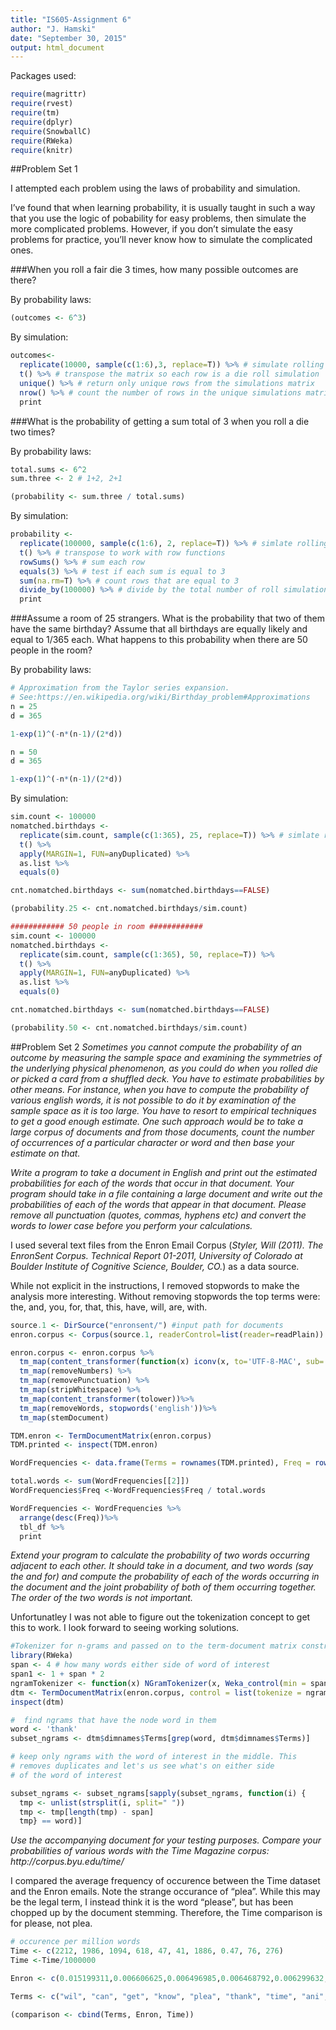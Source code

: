 ```yaml
---
title: "IS605-Assignment 6"
author: "J. Hamski"
date: "September 30, 2015"
output: html_document
---
```

  
Packages used:
```r
require(magrittr)
require(rvest)
require(tm)
require(dplyr)
require(SnowballC)
require(RWeka)
require(knitr)
```


##Problem Set 1

I attempted each problem using the laws of probability and simulation. 

I've found that when learning probability, it is usually taught in such a way that you use the logic of pobability for easy problems, then simulate the more complicated problems. However, if you don't simulate the easy problems for practice, you'll never know how to simulate the complicated ones. 

###When you roll a fair die 3 times, how many possible outcomes are there?

By probability laws:
```r
(outcomes <- 6^3)
```

By simulation:
```r
outcomes<-
  replicate(10000, sample(c(1:6),3, replace=T)) %>% # simulate rolling 3 die 10K times
  t() %>% # transpose the matrix so each row is a die roll simulation
  unique() %>% # return only unique rows from the simulations matrix
  nrow() %>% # count the number of rows in the unique simulations matrix 
  print
```

###What is the probability of getting a sum total of 3 when you roll a die two times?

By probability laws:
```r
total.sums <- 6^2
sum.three <- 2 # 1+2, 2+1

(probability <- sum.three / total.sums)

```

By simulation:
```r
probability <- 
  replicate(100000, sample(c(1:6), 2, replace=T)) %>% # simlate rolling 2 die 100K times
  t() %>% # transpose to work with row functions
  rowSums() %>% # sum each row
  equals(3) %>% # test if each sum is equal to 3
  sum(na.rm=T) %>% # count rows that are equal to 3
  divide_by(100000) %>% # divide by the total number of roll simulations
  print
```

###Assume a room of 25 strangers. What is the probability that two of them have the same birthday? Assume that all birthdays are equally likely and equal to 1/365 each. What happens to this probability when there are 50 people in the room?

By probability laws:
```r
# Approximation from the Taylor series expansion.
# See:https://en.wikipedia.org/wiki/Birthday_problem#Approximations
n = 25
d = 365

1-exp(1)^(-n*(n-1)/(2*d))

n = 50
d = 365

1-exp(1)^(-n*(n-1)/(2*d))

```

By simulation:
```r
sim.count <- 100000
nomatched.birthdays <- 
  replicate(sim.count, sample(c(1:365), 25, replace=T)) %>% # simlate rolling 2 die 100K times
  t() %>%
  apply(MARGIN=1, FUN=anyDuplicated) %>%
  as.list %>%
  equals(0)

cnt.nomatched.birthdays <- sum(nomatched.birthdays==FALSE)

(probability.25 <- cnt.nomatched.birthdays/sim.count)

############ 50 people in room ############ 
sim.count <- 100000
nomatched.birthdays <- 
  replicate(sim.count, sample(c(1:365), 50, replace=T)) %>%
  t() %>%
  apply(MARGIN=1, FUN=anyDuplicated) %>%
  as.list %>%
  equals(0)

cnt.nomatched.birthdays <- sum(nomatched.birthdays==FALSE)

(probability.50 <- cnt.nomatched.birthdays/sim.count)

```


##Problem Set 2
*Sometimes you cannot compute the probability of an outcome by measuring the sample space and examining the symmetries of the underlying physical phenomenon, as you could do when you rolled die or picked a card from a shuffled deck. You have to estimate probabilities by other means. For instance, when you have to compute the probability of various english words, it is not possible to do it by examination of the sample space as it is too large. You have to resort to empirical techniques to get a good enough estimate. One such approach would be to take a large corpus of documents and from those documents, count the number of occurrences of a particular character or word and then base your estimate on that.*  

*Write a program to take a document in English and print out the estimated probabilities for each of the words that occur in that document. Your program should take in a file containing a large document and write out the probabilities of each of the words that appear in that document. Please remove all punctuation (quotes, commas, hyphens etc) and convert the words to lower case before you perform your calculations.*  

I used several text files from the Enron Email Corpus (*Styler, Will (2011). The EnronSent Corpus. Technical Report 01-2011, University of Colorado at Boulder Institute of Cognitive Science, Boulder, CO.*) as a data source. 

While not explicit in the instructions, I removed stopwords to make the analysis more interesting. Without removing stopwords the top terms were: the, and, you, for, that, this, have, will, are, with. 
```r
source.1 <- DirSource("enronsent/") #input path for documents
enron.corpus <- Corpus(source.1, readerControl=list(reader=readPlain))

enron.corpus <- enron.corpus %>%
  tm_map(content_transformer(function(x) iconv(x, to='UTF-8-MAC', sub='byte')), mc.cores=1)%>%
  tm_map(removeNumbers) %>%
  tm_map(removePunctuation) %>%
  tm_map(stripWhitespace) %>%
  tm_map(content_transformer(tolower))%>%
  tm_map(removeWords, stopwords('english'))%>%
  tm_map(stemDocument)

TDM.enron <- TermDocumentMatrix(enron.corpus)
TDM.printed <- inspect(TDM.enron)
```

```r
WordFrequencies <- data.frame(Terms = rownames(TDM.printed), Freq = rowSums(TDM.printed))

total.words <- sum(WordFrequencies[[2]])
WordFrequencies$Freq <-WordFrequencies$Freq / total.words

WordFrequencies <- WordFrequencies %>%
  arrange(desc(Freq))%>%
  tbl_df %>%
  print
```




*Extend your program to calculate the probability of two words occurring adjacent to each other. It should take in a document, and two words (say the and for) and compute the probability of each of the words occurring in the document and the joint probability of both of them occurring together. The order of the two words is not important.*

Unfortunatley I was not able to figure out the tokenization concept to get this to work. I look forward to seeing working solutions. 
```r

#Tokenizer for n-grams and passed on to the term-document matrix constructor
library(RWeka)
span <- 4 # how many words either side of word of interest
span1 <- 1 + span * 2 
ngramTokenizer <- function(x) NGramTokenizer(x, Weka_control(min = span1, max = span1))
dtm <- TermDocumentMatrix(enron.corpus, control = list(tokenize = ngramTokenizer))
inspect(dtm)

#  find ngrams that have the node word in them
word <- 'thank'
subset_ngrams <- dtm$dimnames$Terms[grep(word, dtm$dimnames$Terms)]

# keep only ngrams with the word of interest in the middle. This
# removes duplicates and let's us see what's on either side
# of the word of interest

subset_ngrams <- subset_ngrams[sapply(subset_ngrams, function(i) {
  tmp <- unlist(strsplit(i, split=" "))
  tmp <- tmp[length(tmp) - span]
  tmp} == word)]

```


*Use the accompanying document for your testing purposes. Compare your probabilities of various words with the Time Magazine corpus: http://corpus.byu.edu/time/*  

I compared the average frequency of occurence between the Time dataset and the Enron emails. Note the strange occurance of "plea". While this may be the legal term, I instead think it is the word "please", but has been chopped up by the document stemming. Therefore, the Time comparison is for please, not plea. 
```r
# occurence per million words
Time <- c(2212, 1986, 1094, 618, 47, 41, 1886, 0.47, 76, 276)
Time <-Time/1000000

Enron <- c(0.015199311,0.006606625,0.006496985,0.006468792,0.006299632,0.005601065,0.005181298,0.005055995,0.005030934,0.004291644)

Terms <- c("wil", "can", "get", "know", "plea", "thank", "time", "ani", "enron", "let") 

(comparison <- cbind(Terms, Enron, Time))
```

